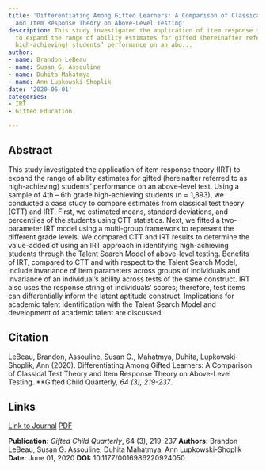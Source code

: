```yaml
---
title: 'Differentiating Among Gifted Learners: A Comparison of Classical Test Theory
  and Item Response Theory on Above-Level Testing'
description: This study investigated the application of item response theory (IRT)
  to expand the range of ability estimates for gifted (hereinafter referred to as
  high-achieving) students’ performance on an abo...
author:
- name: Brandon LeBeau
- name: Susan G. Assouline
- name: Duhita Mahatmya
- name: Ann Lupkowski-Shoplik
date: '2020-06-01'
categories:
- IRT
- Gifted Education

---
```


## Abstract

This study investigated the application of item response theory (IRT) to expand the range of ability estimates for gifted (hereinafter referred to as high-achieving) students’ performance on an above-level test. Using a sample of 4th – 6th grade high-achieving students (n = 1,893), we conducted a case study to compare estimates from classical test theory (CTT) and IRT. First, we estimated means, standard deviations, and percentiles of the students using CTT statistics. Next, we fitted a two- parameter IRT model using a multi-group framework to represent the different grade levels. We compared CTT and IRT results to determine the value-added of using an IRT approach in identifying high-achieving students through the Talent Search Model of above-level testing. Benefits of IRT, compared to CTT and with respect to the Talent Search Model, include invariance of item parameters across groups of individuals and invariance of an individual’s ability across tests of the same construct. IRT also uses the response string of individuals’ scores; therefore, test items can differentially inform the latent aptitude construct. Implications for academic talent identification with the Talent Search Model and development of academic talent are discussed.

## Citation

LeBeau, Brandon, Assouline, Susan G., Mahatmya, Duhita, Lupkowski-Shoplik, Ann (2020). Differentiating Among Gifted Learners: A Comparison of Classical Test Theory and Item Response Theory on Above-Level Testing. **Gifted Child Quarterly*, 64 (3), 219-237*.

## Links

[Link to Journal](https://doi.org/10.1177/0016986220924050){.pub-link} [PDF](https://doi.org/10.17077/pp.004118){.pub-link}

::: {.pub-info}
**Publication:** *Gifted Child Quarterly*, 64 (3), 219-237  **Authors:** Brandon LeBeau, Susan G. Assouline, Duhita Mahatmya, Ann Lupkowski-Shoplik  **Date:** June 01, 2020  **DOI:** 10.1177/0016986220924050
:::

